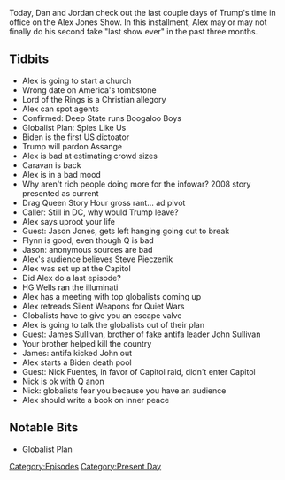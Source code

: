 {{Episode
    | title             = January 18-19, 2021
    | caption           = [https://knowledgefight.libsyn.com/523-january-18-19-2021 Listen to this episode on Libsyn]
    | episodeNumber     = 523
    | length            = 01:26:59
    | airDate           = January 22, 2021
    | coverageStartDate = January 18, 2021
    | coverageEndDate   = January 19, 2021
    | episodeType       = [[:Category:Present Day|Present Day]]
    | appearance        = [[Jason Jones]], [[Mike Flynn]], [[HG Wells]], [[James Sullivan]], [[John Sullivan]], [[Nick Fuentes]]
    | oocDrop           = *demon noises*
    | previousEpisode   = [[522: January 14-17, 2021]]
    | nextEpisode       = [[524: Inauguration 2021]]
}}

{{Stub}}

Today, Dan and Jordan check out the last couple days of Trump's time in office on the Alex Jones Show. In this installment, Alex may or may not finally do his second fake "last show ever" in the past three months.

==Tidbits==

*Alex is going to start a church
*Wrong date on America's tombstone
*Lord of the Rings is a Christian allegory
*Alex can spot agents
*Confirmed: Deep State runs Boogaloo Boys
*Globalist Plan: Spies Like Us
*Biden is the first US dictoator
*Trump will pardon Assange
*Alex is bad at estimating crowd sizes
*Caravan is back
*Alex is in a bad mood
*Why aren't rich people doing more for the infowar? 2008 story presented as current
*Drag Queen Story Hour gross rant... ad pivot
*Caller: Still in DC, why would Trump leave?
*Alex says uproot your life
*Guest: Jason Jones, gets left hanging going out to break
*Flynn is good, even though Q is bad
*Jason: anonymous sources are bad
*Alex's audience believes Steve Pieczenik
*Alex was set up at the Capitol
*Did Alex do a last episode?
*HG Wells ran the illuminati
*Alex has a meeting with top globalists coming up
*Alex retreads Silent Weapons for Quiet Wars
*Globalists have to give you an escape valve
*Alex is going to talk the globalists out of their plan
*Guest: James Sullivan, brother of fake antifa leader John Sullivan
*Your brother helped kill the country
*James: antifa kicked John out
*Alex starts a Biden death pool
*Guest: Nick Fuentes, in favor of Capitol raid, didn't enter Capitol
*Nick is ok with Q anon
*Nick: globalists fear you because you have an audience
*Alex should write a book on inner peace

==Notable Bits==

*Globalist Plan

[[Category:Episodes]]
[[Category:Present Day]]
